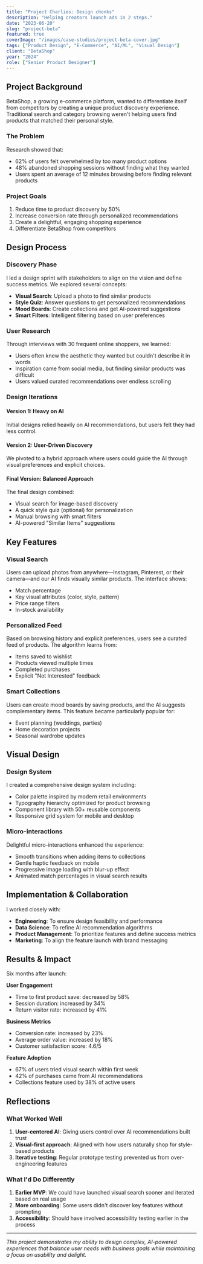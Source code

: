 ```yaml
---
title: "Project Charlies: Design chonks"
description: "Helping creators launch ads in 2 steps."
date: "2023-06-20"
slug: "project-beta"
featured: true
coverImage: "/images/case-studies/project-beta-cover.jpg"
tags: ["Product Design", "E-Commerce", "AI/ML", "Visual Design"]
client: "BetaShop"
year: "2024"
role: ["Senior Product Designer"]
---
```


## Project Background

BetaShop, a growing e-commerce platform, wanted to differentiate itself from competitors by creating a unique product discovery experience. Traditional search and category browsing weren't helping users find products that matched their personal style.

### The Problem

Research showed that:
- 62% of users felt overwhelmed by too many product options
- 48% abandoned shopping sessions without finding what they wanted
- Users spent an average of 12 minutes browsing before finding relevant products

### Project Goals

1. Reduce time to product discovery by 50%
2. Increase conversion rate through personalized recommendations
3. Create a delightful, engaging shopping experience
4. Differentiate BetaShop from competitors

## Design Process

### Discovery Phase

I led a design sprint with stakeholders to align on the vision and define success metrics. We explored several concepts:

- **Visual Search**: Upload a photo to find similar products
- **Style Quiz**: Answer questions to get personalized recommendations
- **Mood Boards**: Create collections and get AI-powered suggestions
- **Smart Filters**: Intelligent filtering based on user preferences

### User Research

Through interviews with 30 frequent online shoppers, we learned:
- Users often knew the aesthetic they wanted but couldn't describe it in words
- Inspiration came from social media, but finding similar products was difficult
- Users valued curated recommendations over endless scrolling

### Design Iterations

#### Version 1: Heavy on AI
Initial designs relied heavily on AI recommendations, but users felt they had less control.

#### Version 2: User-Driven Discovery
We pivoted to a hybrid approach where users could guide the AI through visual preferences and explicit choices.

#### Final Version: Balanced Approach
The final design combined:
- Visual search for image-based discovery
- A quick style quiz (optional) for personalization
- Manual browsing with smart filters
- AI-powered "Similar Items" suggestions

## Key Features

### Visual Search

Users can upload photos from anywhere—Instagram, Pinterest, or their camera—and our AI finds visually similar products. The interface shows:
- Match percentage
- Key visual attributes (color, style, pattern)
- Price range filters
- In-stock availability

### Personalized Feed

Based on browsing history and explicit preferences, users see a curated feed of products. The algorithm learns from:
- Items saved to wishlist
- Products viewed multiple times
- Completed purchases
- Explicit "Not Interested" feedback

### Smart Collections

Users can create mood boards by saving products, and the AI suggests complementary items. This feature became particularly popular for:
- Event planning (weddings, parties)
- Home decoration projects
- Seasonal wardrobe updates

## Visual Design

### Design System

I created a comprehensive design system including:
- Color palette inspired by modern retail environments
- Typography hierarchy optimized for product browsing
- Component library with 50+ reusable components
- Responsive grid system for mobile and desktop

### Micro-interactions

Delightful micro-interactions enhanced the experience:
- Smooth transitions when adding items to collections
- Gentle haptic feedback on mobile
- Progressive image loading with blur-up effect
- Animated match percentages in visual search results

## Implementation & Collaboration

I worked closely with:
- **Engineering**: To ensure design feasibility and performance
- **Data Science**: To refine AI recommendation algorithms
- **Product Management**: To prioritize features and define success metrics
- **Marketing**: To align the feature launch with brand messaging

## Results & Impact

Six months after launch:

**User Engagement**
- Time to first product save: decreased by 58%
- Session duration: increased by 34%
- Return visitor rate: increased by 41%

**Business Metrics**
- Conversion rate: increased by 23%
- Average order value: increased by 18%
- Customer satisfaction score: 4.6/5

**Feature Adoption**
- 67% of users tried visual search within first week
- 42% of purchases came from AI recommendations
- Collections feature used by 38% of active users

## Reflections

### What Worked Well

1. **User-centered AI**: Giving users control over AI recommendations built trust
2. **Visual-first approach**: Aligned with how users naturally shop for style-based products
3. **Iterative testing**: Regular prototype testing prevented us from over-engineering features

### What I'd Do Differently

1. **Earlier MVP**: We could have launched visual search sooner and iterated based on real usage
2. **More onboarding**: Some users didn't discover key features without prompting
3. **Accessibility**: Should have involved accessibility testing earlier in the process

---

*This project demonstrates my ability to design complex, AI-powered experiences that balance user needs with business goals while maintaining a focus on usability and delight.*
